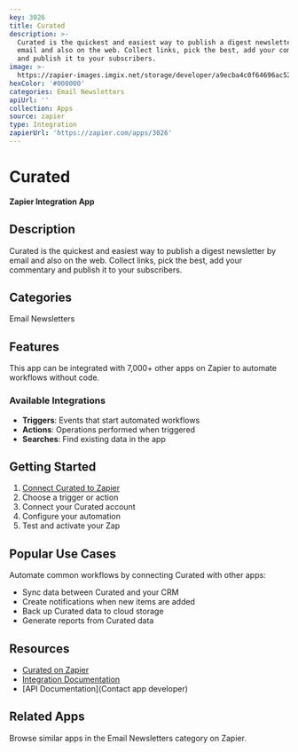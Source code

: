 ```yaml
---
key: 3026
title: Curated
description: >-
  Curated is the quickest and easiest way to publish a digest newsletter by
  email and also on the web. Collect links, pick the best, add your commentary
  and publish it to your subscribers.
image: >-
  https://zapier-images.imgix.net/storage/developer/a9ecba4c0f64696ac5233cec4251cc4f.png?auto=format%2Ccompress&ixlib=python-3.0.0&q=50
hexColor: '#000000'
categories: Email Newsletters
apiUrl: ''
collection: Apps
source: zapier
type: Integration
zapierUrl: 'https://zapier.com/apps/3026'
---
```

# Curated

**Zapier Integration App**

## Description

Curated is the quickest and easiest way to publish a digest newsletter by email and also on the web. Collect links, pick the best, add your commentary and publish it to your subscribers.

## Categories

Email Newsletters

## Features

This app can be integrated with 7,000+ other apps on Zapier to automate workflows without code.

### Available Integrations

- **Triggers**: Events that start automated workflows
- **Actions**: Operations performed when triggered
- **Searches**: Find existing data in the app

## Getting Started

1. [Connect Curated to Zapier](https://zapier.com/apps/3026)
2. Choose a trigger or action
3. Connect your Curated account
4. Configure your automation
5. Test and activate your Zap

## Popular Use Cases

Automate common workflows by connecting Curated with other apps:

- Sync data between Curated and your CRM
- Create notifications when new items are added
- Back up Curated data to cloud storage
- Generate reports from Curated data

## Resources

- [Curated on Zapier](https://zapier.com/apps/3026)
- [Integration Documentation](https://zapier.com/apps/3026/integrations)
- [API Documentation](Contact app developer)

## Related Apps

Browse similar apps in the Email Newsletters category on Zapier.
